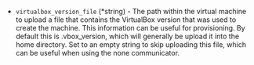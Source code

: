<!-- Code generated from the comments of the VBoxVersionConfig struct in builder/virtualbox/common/vbox_version_config.go; DO NOT EDIT MANUALLY -->

- `virtualbox_version_file` (\*string) - The path within the virtual machine to
  upload a file that contains the VirtualBox version that was used to create
  the machine. This information can be useful for provisioning. By default
  this is .vbox_version, which will generally be upload it into the
  home directory. Set to an empty string to skip uploading this file, which
  can be useful when using the none communicator.

<!-- End of code generated from the comments of the VBoxVersionConfig struct in builder/virtualbox/common/vbox_version_config.go; -->
